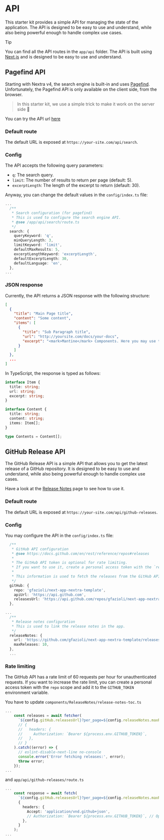 # API

This starter kit provides a simple API for managing the state of the application. The API is designed to be easy to use and understand, while also being powerful enough to handle complex use cases.

> [!TIP]
>
> You can find all the API routes in the `app/api` folder. The API is built using [Next.js](https://nextjs.org/) and is designed to be easy to use and understand.

## Pagefind API

Starting with Nextra v4, the search engine is built-in and uses [Pagefind](https://pagefind.app/). Unfortunately, the Pagefind API is only available on the client side, from the browser.

> In this starter kit, we use a simple trick to make it work on the server side 👏 

You can try the API url [here](/api/search?q=mantine)

### Default route

The default URL is exposed at `https://your-site.com/api/search`.

### Config

The API accepts the following query parameters:

- `q`: The search query.
- `limit`: The number of results to return per page (default: 5).
- `excerptLength`: The length of the excerpt to return (default: 30).

Anyway, you can change the default values in the `config/index.ts` file:

```ts
...
  /**
   * Search configuration (for pagefind)
   * This is used to configure the search engine API.
   * @see /app/api/search/route.ts
   */
  search: {
    queryKeyword: 'q',
    minQueryLength: 3,
    limitKeyword: 'limit',
    defaultMaxResults: 5,
    excerptLengthKeyword: 'excerptLength',
    defaultExcerptLength: 30,
    defaultLanguage: 'en',
  },
...
```

### JSON response

Currently, the API returns a JSON response with the following structure:

```json
[
  {
    "title": "Main Page title",
    "content": "Some content",
    "items": [
      {
        "title": "Sub Paragraph title",
        "url": "http://yoursite.com/docs/your-docs",
        "excerpt": "<mark>Mantine</mark> Components. Here you may use the <mark>Mantine</mark> components: Hello, world!"
      }
    ]
  },
  ...
]
```

In TypeScript, the response is typed as follows:

```ts
interface Item {
  title: string;
  url: string;
  excerpt: string;
}

interface Content {
  title: string;
  content: string;
  items: Item[];
}

type Contents = Content[];
```

## GitHub Release API

The GitHub Release API is a simple API that allows you to get the latest release of a GitHub repository. It is designed to be easy to use and understand, while also being powerful enough to handle complex use cases.

Have a look at the [Release Notes](/docs/release-notes) page to see how to use it.

### Default route

The default URL is exposed at `https://your-site.com/api/github-releases`.

### Config

You may configure the API in the `config/index.ts` file:

```ts 
  /**
   * GitHub API configuration
   * @see https://docs.github.com/en/rest/reference/repos#releases
   *
   * The GitHub API token is optional for rate limiting.
   * If you want to use it, create a personal access token with the `repo` scope.
   *
   * This information is used to fetch the releases from the GitHub API.
   */
  gitHub: {
    repo: 'gfazioli/next-app-nextra-template',
    apiUrl: 'https://api.github.com',
    releasesUrl: 'https://api.github.com/repos/gfazioli/next-app-nextra-template/releases',
  },

...
  /**
   * Release notes configuration
   * This is used to link the release notes in the app.
   */
  releaseNotes: {
    url: 'https://github.com/gfazioli/next-app-nextra-template/releases',
    maxReleases: 10,
  },
  ...
```

### Rate limiting

The GitHub API has a rate limit of 60 requests per hour for unauthenticated requests. If you want to increase the rate limit, you can create a personal access token with the `repo` scope and add it to the `GITHUB_TOKEN` environment variable.

You have to update `components/ReleaseNotes/release-notes-toc.ts`

```ts {6}
...
    const releases = await fetcher(
      `${config.gitHub.releasesUrl}?per_page=${config.releaseNotes.maxReleases}`
      // {
      //   headers: {
      //     Authorization: `Bearer ${process.env.GITHUB_TOKEN}`,
      //   },
      // }
    ).catch((error) => {
      // eslint-disable-next-line no-console
      console.error('Error fetching releases:', error);
      throw error;
    });
...
```

and `app/api/github-releases/route.ts`

```ts {7}
...
    const response = await fetch(
      `${config.gitHub.releasesUrl}?per_page=${config.releaseNotes.maxReleases}`,
      {
        headers: {
          Accept: 'application/vnd.github+json',
          // Authorization: `Bearer ${process.env.GITHUB_TOKEN}`, // Optional for rate limit
        },
      }
    );
...
```    